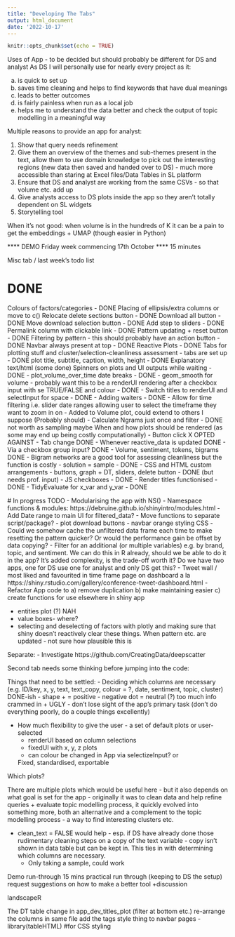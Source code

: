 ```yaml
---
title: "Developing The Tabs"
output: html_document
date: '2022-10-17'
---
```


```r
knitr::opts_chunk$set(echo = TRUE)
```

Uses of App - to be decided but should probably be different for DS and analyst
As DS I will personally use for nearly every project as it:

a) is quick to set up
b) saves time cleaning and helps to find keywords that have dual meanings
c) leads to better outcomes
d) is fairly painless when run as a local job
e) helps me to understand the data better and check the output of topic modelling in a meaningful way

Multiple reasons to provide an app for analyst:

1) Show that query needs refinement
2) Give them an overview of the themes and sub-themes present in the text, allow them to use domain knowledge to pick out the interesting regions (new data then saved and handed over to DS) - much more accessible than staring at Excel files/Data Tables in SL platform
3) Ensure that DS and analyst are working from the same CSVs - so that volume etc. add up
4) Give analysts access to DS plots inside the app so they aren't totally dependent on SL widgets
5) Storytelling tool

When it's not good:
when volume is in the hundreds of K it can be a pain to get the embeddings + UMAP (though easier in Python)

**** DEMO Friday week commencing 17th October ****
15 minutes

Misc tab / last week's todo list

# DONE

Colours of factors/categories - DONE
Placing of ellipsis/extra columns or move to c()
Relocate delete sections button - DONE
Download all button - DONE
Move download selection button - DONE
Add step to sliders - DONE
Permalink column with clickable link - DONE
Pattern updating + reset button - DONE
Filtering by pattern - this should probably have an action button - DONE
Navbar always present at top - DONE
Reactive Plots - DONE
Tabs for plotting stuff and cluster/selection-cleanliness assessment - tabs are set up - DONE
plot title, subtitle, caption, width, height - DONE
Explanatory text/html (some done)
Spinners on plots and UI outputs while waiting - DONE
- plot_volume_over_time date breaks - DONE
- geom_smooth for volume - probably want this to be a renderUI rendering after a checkbox input with se TRUE/FALSE and colour - DONE
- Switch titles to renderUI and selectInput for space - DONE
- Adding waiters - DONE
- Allow for time filtering i.e. slider date ranges allowing user to select the timeframe they want to zoom in on - Added to Volume plot, could extend to others I suppose (Probably should)
- Calculate Ngrams just once and filter - DONE  not worth as sampling maybe
When and how plots should be rendered (as some may end up being costly computationally)
  - Button click X OPTED AGAINST
  - Tab change DONE
  - Whenever reactive_data is updated  DONE
  - Via a checkbox group input? DONE
  - Volume, sentiment, tokens, bigrams DONE
- Bigram networks are a good tool for assessing cleanliness but the function is costly - solution = sample - DONE
- CSS and HTML custom arrangements - buttons, graph + DT, sliders, delete button - DONE (but needs prof. input)
- JS checkboxes - DONE
- Render titles functionised - DONE
- TidyEvaluate for x_var and y_var - DONE


 # In progress
TODO
- Modularising the app with NS() - Namespace functions & modules:
https://debruine.github.io/shinyintro/modules.html
- Add Date range to main UI for filtered_data?
- Move functions to separate script/package?
- plot download buttons
- navbar orange styling CSS
-Could we somehow cache the unfiltered data frame each time to make resetting the pattern quicker? Or would the performance gain be offset by data copying?
- Filter for an additional (or multiple variables) e.g. by brand, topic, and sentiment. We can do this in R already, should we be able to do it in the app? It's added complexity, is the trade-off worth it? Do we have two apps, one for DS use one for analyst and only DS get this?
- Tweet wall / most liked and favourited in time frame page on dashboard a la https://shiny.rstudio.com/gallery/conference-tweet-dashboard.html
- Refactor App code to 
a) remove duplication
b) make maintaining easier
c) create functions for use elsewhere in shiny app

- entities plot (?) NAH
- value boxes- where?
- selecting and deselecting of factors with plotly and making sure that shiny doesn't reactively clear these things. When pattern etc. are updated - not sure how plausible this is

Separate:
- Investigate https://github.com/CreatingData/deepscatter

Second tab needs some thinking before jumping into the code:

Things that need to be settled:
- Deciding which columns are necessary (e.g. ID/key, x, y, text, text_copy, colour = ?, date, sentiment, topic, cluster) DONE-ish
- shape + = positive - negative dot = neutral (?)  too much info crammed in + UGLY - don't lose sight of the app's primary task (don't do everything poorly, do a couple things excellently)

- How much flexibility to give the user - a set of default plots or user-selected
  - renderUI based on column selections
  - fixedUI with x, y, z plots
  - can colour be changed in App via selectizeInput? or 
  
  Fixed, standardised, exportable 



Which plots?

There are multiple plots which would be useful here - but it also depends on what goal is set for the app - originally it was to clean data and help refine queries + evaluate topic modelling process, it quickly evolved into something more, both an alternative and a complement to the topic modelling process - a way to find interesting clusters etc.


  - clean_text = FALSE would help - esp. if DS have already done those rudimentary cleaning steps on a copy of the text variable - copy isn't shown in data table but can be kept in. This ties in with determining which columns are necessary.
    - Only taking a sample, could work

Demo run-through
15 mins practical run through (keeping to DS the setup)
request suggestions on how to make a better tool
+discussion

landscapeR

The DT table change in app_dev_titles_plot (filter at bottom etc.)
re-arrange the columns in same file 
add the tags style thing to navbar pages -
library(tableHTML) #for CSS styling
